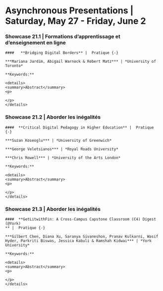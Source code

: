 # Asynchronous Presentations | Saturday, May 27 - Friday, June 2 {-}


### Showcase 21.1 |  Formations d’apprentissage et d’enseignement en ligne {-}

```block

####   **Bridging Digital Borders** |  Pratique {-}

***Mariana Jardim, Abigail Warnock & Robert Matz*** | *University of Toronto*

**Keywords:** 

<details>
<summary>Abstract</summary>
<p>

</p>
</details>
```

### Showcase 21.2 |  Aborder les inégalités {-}

```block

####  **Critical Digital Pedagogy in Higher Education** |  Pratique {-}

***Suzan Koseoglu*** | *University of Greenwich*

***George Veletsianos*** | *Royal Roads University*

***Chris Rowell*** | *University of the Arts London*

**Keywords:** 

<details>
<summary>Abstract</summary>
<p>

</p>
</details>
```

### Showcase 21.3 |  Aborder les inégalités {-}

```block

####  **GetLitwithFin: A Cross-Campus Capstone Classroom (C4) Digest (@York)
** |  Pratique {-}

***Gilbert Chen, Diana Xu, Saranya Sivaneshon, Pranav Kulkarni, Wasif Hyder, Parkriti Biswas, Jessica Kabuli & Ramshah Kidwai*** | *York University*

**Keywords:** 

<details>
<summary>Abstract</summary>
<p>

</p>
</details>
```


